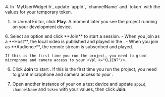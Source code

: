 <PlatformWrapper platform="unreal">
4.  In `MyUserWidget.h`, update `appId`, `channelName` and `token` with the values for your temporary token.

1.  In Unreal Editor, click **Play**. A moment later you see the project running on your development device.

<ProductWrapper product="interactive-live-streaming">
6. Select an option and click **Join** to start a session.
    - When you join as a **Host**, the local video is published and played in the <Vpl k="CLIENT"/>.
    - When you join as **Audience**, the remote stream is subscribed and played.

    If this is the first time you run the project, you need to grant microphone and camera access to your <Vpl k="CLIENT"/>.

</ProductWrapper>

<ProductWrapper notAllowed="interactive-live-streaming">

6. Click **Join** to start <Vpd k = "PRODUCT"/>.
    If this is the first time you run the project, you need to grant microphone and camera access to your <Vpl k="CLIENT"/>.

</ProductWrapper>

7. Open another instance of your <Vpl k = "CLIENT" /> on a test device and update `appId`, `channelName` and `token` with your values, then click **Join**.

</PlatformWrapper>
